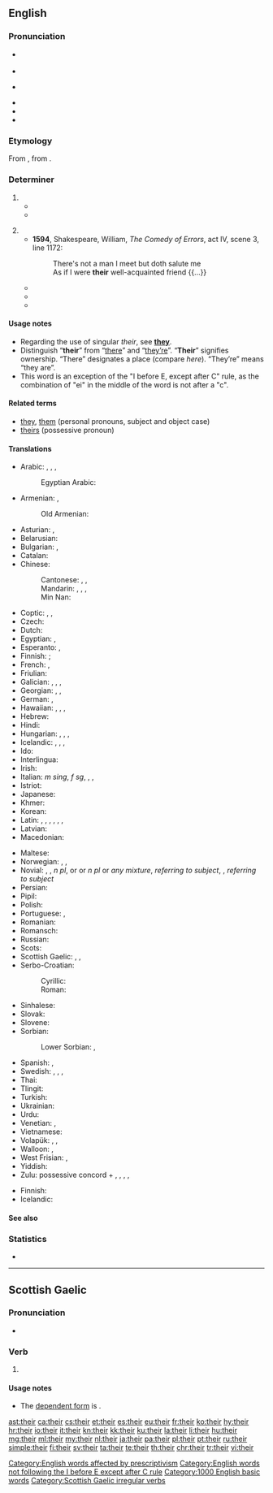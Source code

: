==English==

===Pronunciation===
* {{a|UK}} {{IPA|/ðɛə(ɹ)/|/ðɛː(ɹ)/|lang=en}}
* {{audio|en-gb-their.ogg|Audio (UK)|lang=en}}
* {{a|US}} {{IPA|/ðɛɚ/|lang=en}}
* {{audio|en-us-their.ogg|Audio (US)|lang=en}}
* {{rhymes|ɛə(ɹ)|lang=en}}
* {{homophones|lang=en|there|they're}}

===Etymology===
From {{etyl|enm|en}}, from {{etyl|non|en}} {{m|non|þeirra}}.

===Determiner===
{{head|en|determiner|cat2=possessive determiners}}

# {{n-g|Belonging to, from, of, or relating to, [[them]] (plural).}}
#* {{quote-news|year=2012|date=May 5|author=Phil McNulty|work=BBC Sport
|title=[http://www.bbc.co.uk/sport/0/football/17878435 Chelsea 2-1 Liverpool]
|passage=For Liverpool, '''their''' season will now be regarded as a relative disappointment after failure to add the FA Cup to the Carling Cup and not mounting a challenge to reach the Champions League places.}}
#* {{quote-magazine|date=2013-07-20|volume=408|issue=8845|magazine={{w|The Economist}}
|title=[http://www.economist.com/news/http://www.economist.com/news/business/21582001-army-new-online-courses-scaring-wits-out-traditional-universities-can-they The attack of the MOOCs]
|passage=Since the launch early last year of&nbsp;[&hellip;] two Silicon Valley start-ups offering free education through MOOCs, massive open online courses, the ivory towers of academia have been shaken to their foundations. University brands built in some cases over centuries have been forced to contemplate the possibility that information technology will rapidly make '''their''' existing business model obsolete.}}
#: {{usex|they will meet tomorrow at '''their''' convenience;&nbsp; this is probably '''their''' cat|Lang=en|lang=en}}
# {{n-g|Belonging to someone (one person, singular).}}
#* '''1594''', Shakespeare, William, ''The Comedy of Errors'', act IV, scene 3, line 1172:
#*: There's not a man I meet but doth salute me<br/>As if I were '''their''' well-acquainted friend {{...}}
#* {{quote-book|year=2006|title=First on the Scene: Student Reference Guide|author=St. John Ambulance|isbn=1-894070-56-9|section=Lesson 2, page 3|passage=Place the casualty on '''their''' back with feet and legs raised—this is called the ''shock position''. [emphasis in original] Once the casualty is positioned, cover them to preserve body heat, but do not overheat.}}
#* {{quote-book
|year = 2007
|first = J. K.
|last = Rowling
|authorlink = J. K. Rowling
|title = {{w|Harry Potter and the Deathly Hallows}}
|location = (quoted edition: London
|publisher=Bloomsbury, 2008
|isbn = 978 0 7475 9586 1
|page = 93)
|passage = ‘I mean ... if somebody made a mistake,’ Harry went on, ‘and let something slip, I know they didn’t mean to do it. It’s not '''their''' fault,’ he repeated, again a little louder than he would usually have spoken.
}}
#* {{seemorecites|lang=en}}

====Usage notes====
* Regarding the use of singular ''their'', see '''[[they]]'''.
* Distinguish “'''their'''” from “[[there]]” and “[[they're|they’re]]”. “'''Their'''” signifies ownership. “There” designates a place (compare ''here''). “They’re” means “they are”.
* This word is an exception of the "I before E, except after C" rule, as the combination of "ei" in the middle of the word is not after a "c".

====Related terms====
* [[they]], [[them]] (personal pronouns, subject and object case)
* [[theirs]] (possessive pronoun)

====Translations====
{{trans-top|belonging to them (plural)}}
* Arabic: {{t|ar|لهم|tr=láhum}}, {{t+|ar|هم|alt=ـهُمْ|tr=-hum|m}}, {{t|ar|هن|alt=ـهُنَّ|tr=-hunna|f}}, {{t|ar|هما|d|alt=ـهُما|tr=-humaa}}
*: Egyptian Arabic: {{t|arz|هم|alt='''ـهم'''|tr=-hum|sc=Arab}}
* Armenian: {{t|hy|նրանց|tr=nranc’}}, {{l|hy|իրենց|tr=irenc’}}
*: Old Armenian: {{t|xcl|նոցա|tr=nocʿa}}
* Asturian: {{t+|ast|so}}, {{t+|ast|sos|p}}
* Belarusian: {{t|be|іх|tr=ix}}
* Bulgarian: {{t|bg|техен|tr=téhen}}, {{t|bg|им|tr=im|sc=Cyrl}}
* Catalan: {{t|ca|llur}}
* Chinese:
*: Cantonese: {{qualifier|formal, written}} {{t|yue|他們|alt=他們的|sc=Hant}}, {{t|yue|他们|tr=ta1 mun4 dik1|alt=他们的|sc=Hant}}, {{qualifier|vernacular}} {{t|yue|佢哋|tr=keoi5 dei6 ge3|alt=佢哋嘅|sc=Hant}}
*: Mandarin: {{t+|cmn|他們|alt=他們的|sc=Hani}}, {{t+|cmn|他们|alt=他们的|tr=tāmen-de|sc=Hani}}, {{t+|cmn|她們|alt=她們的|sc=Hani}}, {{t|cmn|她们|alt=她们的|tr=tāmen-de|sc=Hani}} {{qualifier|of females}}
*: Min Nan: {{t|nan|亻因|tr=[[in]]}}
* Coptic: {{t|cop|ⲡⲟⲩ|m|tr=pw}}, {{t|cop|ⲧⲟⲩ|f|tr=tw}}, {{t|cop|ⲛⲟⲩ|m-p|f-p|tr=nw}}
* Czech: {{t+|cs|jejich}}
* Dutch: {{t+|nl|hun}}
* Egyptian: {{qualifier|archaic}} {{t|egy|𓋴𓈖𓏥|tr=sn}}, {{qualifier|late egyptian}} {{t|egy|𓏲𓏥|tr=w}}
* Esperanto: {{t|eo|ilia}}, {{t|eo|iliaj|p}}
* Finnish: {{qualifier|if owners are people}} {{t+|fi|heidän}}; {{qualifier|if owners are not people}} {{t+|fi|niiden}}
* French: {{t+|fr|leur|s}}, {{t+|fr|leurs|p}}
* Friulian: {{t|fur|lôr}}
* Galician: {{t+|gl|seu|m}}, {{t|gl|súa|f}}, {{t|gl|seus|m-p}}, {{t|gl|súas|f-p}}
* Georgian: {{t|ka|მათი|sc=Geor}}, {{t|ka|იმათი|sc=Geor}}, {{t|ka|თავიანთი|sc=Geor}}
* German: {{t+|de|ihr}}, {{t+|de|ihre}}
* Hawaiian: {{qualifier|dual}} {{t|haw|ko}} {{t|haw|lāua}}, {{t|haw|kā}} {{t|haw|lāua}}, {{qualifier|plural}} {{t|haw|ko}} {{t|haw|lākou}}, {{t|haw|kā}} {{t|haw|lākou}}
* Hebrew: {{t|he|שלהם|p|tr=shelahém|sc=Hebr}}
* Hindi: {{t|hi|उनका|tr=unkā}}
* Hungarian: {{t|hu|-uk}}, {{t|hu|-ük}}, {{t|hu|-juk}}, {{t|hu|-jük}}
* Icelandic: {{t+|is|þeirra}}, {{t+|is|sinn|m}}, {{t+|is|sín|f}}, {{t+|is|sitt|n}}
* Ido: {{t+|io|lia}}
* Interlingua: {{t|ia|lor}}
* Irish: {{t+|ga|a}}
* Italian: {{t-check|it|il loro}} ''m sing'', {{t-check|it|la loro}} ''f sg'', {{t-check|it|i loro|m-p}}, {{t-check|it|le loro|f-p}}, {{t+check|it|loro}}
* Istriot: {{t|ist|luri}}
* Japanese: {{t|ja|彼ら|alt=彼らの|tr=かれらの, karera-no}}
* Khmer: {{t|km|របស់គេ|tr=rɔbɑh kei|sc=Khmr}}
* Korean: {{t|ko|그들의|tr=geudeul-ui|sc=Hang}}
* Latin: {{t+|la|suus}}, {{t|la|illorum|m|n}}, {{t|la|illarum|f}}, {{t|la|eorum|m|n}}, {{t|la|earum|f}}, {{t|la|horum|m|n}}, {{t|la|harum|f}}
* Latvian: {{t+|lv|viņu}}
* Macedonian: {{t|mk|нивен|tr=níven}}
{{trans-mid}}
* Maltese: {{t|mt|tagħhom}}
* Norwegian: {{t+|no|deres}}, {{t+|no|sin}}, {{t+|no|sine}} {{qualifier|own, generic}}
* Novial: {{qualifier|1}} {{t-check|nov|losen|m-p}}, {{qualifier|1}} {{t-check|nov|lasen|f-p}}, {{qualifier|1}} {{t-check|nov|lusen}} ''n pl '', {{qualifier|1}} {{t-check|nov|lesen|m-p|f-p}} or or ''n pl'' or ''any mixture'', {{qualifier|1}} {{t-check|nov|sen}} ''referring to subject'', {{qualifier|2}} {{t-check|nov|len}}, {{qualifier|2}} {{t-check|nov|sen}} ''referring to subject''
* Persian: {{t+|fa|شان|alt=ـشان|tr=-e-shān}}
* Pipil: {{t|ppl|in-}}
* Polish: {{t+|pl|ich}}
* Portuguese: {{t+|pt|seu}}, {{t+|pt|seus}}
* Romanian: {{t+|ro|lor}}
* Romansch: {{t|rm|lur}}
* Russian: {{t+|ru|их|tr=ix}}
* Scots: {{t|sco|thair}}
* Scottish Gaelic: {{t|gd|aca}}, {{t|gd|an}}, {{t|gd|am}}
* Serbo-Croatian:
*: Cyrillic: {{t|sh|њихов|sc=Cyrl}}
*: Roman: {{t|sh|njihov}}
* Sinhalese: {{t|si|ඔවුන්ගේ|tr=ovungē|sc=Sinh}}
* Slovak: {{t|sk|ich}}
* Slovene: {{t|sl|njíhov}}
* Sorbian:
*: Lower Sorbian: {{t|dsb|jeju}} {{qualifier|referring to two people or things}}, {{t|dsb|jich}} {{qualifier|referring to three or more people or things}}
* Spanish: {{t+|es|su|s}}, {{t+|es|sus|p}}
* Swedish: {{t+|sv|deras}}, {{t+|sv|sin}} {{qualifier|c, singular}}, {{t+|sv|sitt}} {{qualifier|n, singular}}, {{t+|sv|sina|p}}
* Thai: {{t|th|ของเขา|tr=kŏng kăo}}
* Tlingit: {{t|tli|has du}}
* Turkish: {{t+|tr|onların}}
* Ukrainian: {{t|uk|їх|tr=jix}}
* Urdu: {{t|ur|ان کا|tr=un kā}}
* Venetian: {{t|vec|so}}, {{t|vec|suo}}
* Vietnamese: {{t|vi|của họ}}
* Volapük: {{qualifier|masculine}} {{t+|vo|omsik}}, {{qualifier|feminine}} {{t|vo|ofsik}}, {{qualifier|neuter or of mixed or unspecified gender}} {{t+|vo|onsik}}
* Walloon: {{t+|wa|leu|c}}, {{t|wa|leus|c-p}}
* West Frisian: {{t|fy|har}}, {{t|fy|harren}}
* Yiddish: {{t-needed|yi}}
* Zulu: possessive concord + {{t|zu|bo|c2|alt=-bo}} {{qualifier|usually for people}}, {{t|zu|yo|c4|alt=-yo}}, {{t|zu|wo|c6|alt=-wo}}, {{t|zu|zo|c8|alt=-zo}}, {{t|zu|zo|c10|alt=-zo}}
{{trans-bottom}}

{{trans-top|belonging to someone of unspecified gender (singular)}}
* Finnish: {{t+|fi|hänen}}
* Icelandic: {{t+|is|þess|n}}
{{trans-mid}}
{{trans-bottom}}

====See also====
{{English personal pronouns}}

===Statistics===
* {{rank|my|were|are|37|their|one|so|me}}

[[Category:English words affected by prescriptivism]]
[[Category:English words not following the I before E except after C rule]]

[[Category:1000 English basic words]]
----

==Scottish Gaelic==

===Pronunciation===
* {{IPA|/heːr/|lang=gd}}

===Verb===
{{head|gd|verb form}}

# {{form of|Future tense|abair|lang=gd}}

====Usage notes====
* The [[dependent|dependent form]] is {{l|gd|abair}}.

[[Category:Scottish Gaelic irregular verbs]]

[[ast:their]]
[[ca:their]]
[[cs:their]]
[[et:their]]
[[es:their]]
[[eu:their]]
[[fr:their]]
[[ko:their]]
[[hy:their]]
[[hr:their]]
[[io:their]]
[[it:their]]
[[kn:their]]
[[kk:their]]
[[ku:their]]
[[la:their]]
[[li:their]]
[[hu:their]]
[[mg:their]]
[[ml:their]]
[[my:their]]
[[nl:their]]
[[ja:their]]
[[pa:their]]
[[pl:their]]
[[pt:their]]
[[ru:their]]
[[simple:their]]
[[fi:their]]
[[sv:their]]
[[ta:their]]
[[te:their]]
[[th:their]]
[[chr:their]]
[[tr:their]]
[[vi:their]]